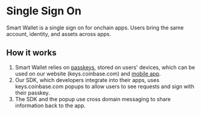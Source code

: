# Single Sign On

Smart Wallet is a single sign on for onchain apps. Users bring the same account, identity, and assets across apps.

## How it works

1. Smart Wallet relies on [passkeys](/identity/smart-wallet/concepts/features/built-in/passkeys), stored on users' devices, which can be used on our website (keys.coinbase.com) and [mobile app](https://www.coinbase.com/wallet).
2. Our SDK, which developers integrate into their apps, uses keys.coinbase.com popups to allow users to see requests and sign with their passkey.
3. The SDK and the popup use cross domain messaging to share information back to the app.
